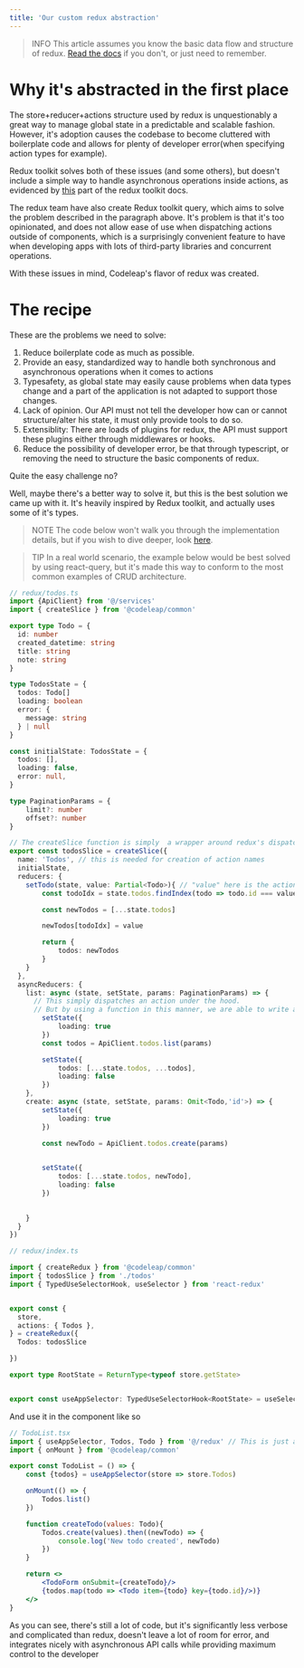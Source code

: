 ```yaml
---
title: 'Our custom redux abstraction'
---
```


> INFO This article assumes you know the basic data flow and structure of redux. [Read the docs](https://redux.js.org/tutorials/fundamentals/part-1-overview) if you don't, or just need to remember.

# Why it's abstracted in the first place

The store+reducer+actions structure used by redux is unquestionably a great way to manage global state in a predictable and scalable fashion. However, it's adoption causes the codebase to become cluttered with boilerplate code and allows for plenty of developer error(when specifying action types for example). 

Redux toolkit solves both of these issues (and some others), but doesn't include a simple way to handle asynchronous operations inside actions, as evidenced by [this](https://redux.js.org/usage/writing-logic-thunks#using-createasyncthunk) part of the redux toolkit docs.

The redux team have also create Redux toolkit query, which aims to solve the problem described in the paragraph above. It's problem is that it's too opinionated, and does not allow ease of use when dispatching actions outside of components, which is a surprisingly convenient feature to have when developing apps with lots of third-party libraries and concurrent operations.

With these issues in mind, Codeleap's flavor of redux was created.

# The recipe

These are the problems we need to solve:

1. Reduce boilerplate code as much as possible.
2. Provide an easy, standardized way to handle both synchronous and asynchronous operations when it comes to actions
3. Typesafety, as global state may easily cause problems when data types change and a part of the application is not adapted to support those changes.
4. Lack of opinion. Our API must not tell the developer how can or cannot structure/alter his state, it must only provide tools to do so.
5. Extensiblity: There are loads of plugins for redux, the API must support these plugins either through middlewares or hooks.
6. Reduce the possibility of developer error, be that through typescript, or removing the need to structure the basic components of redux.

Quite the easy challenge no?

Well, maybe there's a better way to solve it, but this is the best solution we came up with it. It's heavily inspired by Redux toolkit, and actually uses some of it's types.

> NOTE The code below won't walk you through the implementation details, but if you wish to dive deeper, look [here](https://github.com/codeleap-uk/internal-libs-monorepo/tree/master/packages/common/src/tools/Redux).

> TIP In a real world scenario, the example below would be best solved by using react-query, but it's made this way to conform to the most common examples of CRUD architecture.

```typescript
// redux/todos.ts
import {ApiClient} from '@/services'
import { createSlice } from '@codeleap/common'

export type Todo = {
  id: number
  created_datetime: string
  title: string
  note: string
}

type TodosState = {
  todos: Todo[]
  loading: boolean
  error: {
    message: string
  } | null
}

const initialState: TodosState = {
  todos: [],
  loading: false,
  error: null,
}

type PaginationParams = {
    limit?: number
    offset?: number
}

// The createSlice function is simply  a wrapper around redux's dispatch, which creates an internal reducer to match action types the functions specified withing "reducers" and "asyncReducers"
export const todosSlice = createSlice({
  name: 'Todos', // this is needed for creation of action names
  initialState,
  reducers: {
    setTodo(state, value: Partial<Todo>){ // "value" here is the action's payload
        const todoIdx = state.todos.findIndex(todo => todo.id === value.id)

        const newTodos = [...state.todos]

        newTodos[todoIdx] = value

        return {
            todos: newTodos
        }
    }
  },
  asyncReducers: {
    list: async (state, setState, params: PaginationParams) => {
      // This simply dispatches an action under the hood. 
      // But by using a function in this manner, we are able to write async code without thunks or sagas
        setState({ 
            loading: true
        })
        const todos = ApiClient.todos.list(params)

        setState({
            todos: [...state.todos, ...todos],
            loading: false
        })
    },
    create: async (state, setState, params: Omit<Todo,'id'>) => {
        setState({
            loading: true
        })

        const newTodo = ApiClient.todos.create(params)

        
        setState({
            todos: [...state.todos, newTodo],
            loading: false
        })

     
    }
  }
})

// redux/index.ts

import { createRedux } from '@codeleap/common'
import { todosSlice } from './todos'
import { TypedUseSelectorHook, useSelector } from 'react-redux'


export const {
  store,
  actions: { Todos },
} = createRedux({
  Todos: todosSlice

})

export type RootState = ReturnType<typeof store.getState>


export const useAppSelector: TypedUseSelectorHook<RootState> = useSelector
```

And use it in the component like so

```jsx
// TodoList.tsx
import { useAppSelector, Todos, Todo } from '@/redux' // This is just an alias to the redux folder
import { onMount } from '@codeleap/common'

export const TodoList = () => {
    const {todos} = useAppSelector(store => store.Todos)

    onMount(() => {
        Todos.list()
    })

    function createTodo(values: Todo){
        Todos.create(values).then((newTodo) => {
            console.log('New todo created', newTodo)
        })
    }

    return <>
        <TodoForm onSubmit={createTodo}/>
        {todos.map(todo => <Todo item={todo} key={todo.id}/>)}
    </>
}
```

As you can see, there's still a lot of code, but it's significantly less verbose and complicated than redux, doesn't leave a lot of room for error, and integrates nicely with asynchronous API calls while providing maximum control to the developer